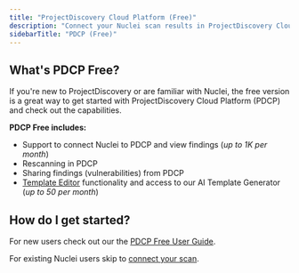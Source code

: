 ```yaml
---
title: "ProjectDiscovery Cloud Platform (Free)"
description: "Connect your Nuclei scan results in ProjectDiscovery Cloud Platform"
sidebarTitle: "PDCP (Free)"
---
```


## What's PDCP Free?

If you're new to ProjectDiscovery or are familiar with Nuclei, the free version is a great way to get started with ProjectDiscovery Cloud Platform (PDCP) and check out the capabilities.

**PDCP Free includes:**
 - Support to connect Nuclei to PDCP and view findings (_up to 1K per month_) 
 - Rescanning in PDCP
 - Sharing findings (vulnerabilities) from PDCP
 - [Template Editor](/cloud/editor/introduction) functionality and access to our AI Template Generator (_up to 50 per month_) 

## How do I get started? 

 For new users check out our the [PDCP Free User Guide](/cloud/free/overview).

 For existing Nuclei users skip to [connect your scan](/cloud/free/scan).